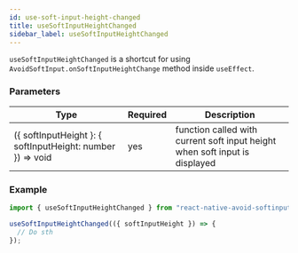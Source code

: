 ```yaml
---
id: use-soft-input-height-changed
title: useSoftInputHeightChanged
sidebar_label: useSoftInputHeightChanged
---
```


`useSoftInputHeightChanged` is a shortcut for using `AvoidSoftInput.onSoftInputHeightChange` method inside `useEffect`.

### Parameters

| Type                                                       | Required | Description                                                                 |
| ---------------------------------------------------------- | -------- | --------------------------------------------------------------------------- |
| ({ softInputHeight }: { softInputHeight: number }) => void | yes      | function called with current soft input height when soft input is displayed |

### Example

```ts
import { useSoftInputHeightChanged } from "react-native-avoid-softinput";

useSoftInputHeightChanged(({ softInputHeight }) => {
  // Do sth
});
```
